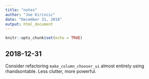 ---
title: "notes"
author: "Joe Kirincic"
date: "December 31, 2018"
output: html_document
---

```{r setup, include=FALSE}
knitr::opts_chunk$set(echo = TRUE)
```

## 2018-12-31

Consider refactoring `make_column_chooser_ui` almost entirely using rhandsontable. Less clutter,
more powerful.
